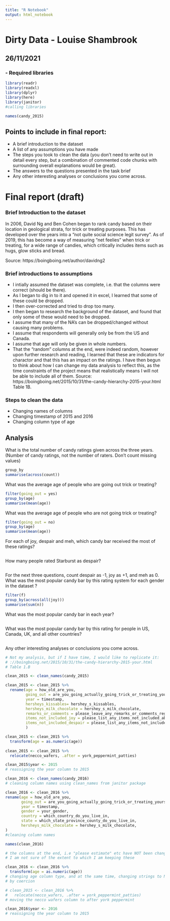 ```yaml
---
title: "R Notebook"
output: html_notebook
---
```


# Dirty Data - Louise Shambrook
## 26/11/2021

### - Required libraries
```r
library(readr)
library(readxl)
library(dplyr)
library(here)
library(janitor)
#calling libraries
```

```r
names(candy_2015)
```

## Points to include in final report:
- A brief introduction to the dataset
- A list of any assumptions you have made
- The steps you took to clean the data (you don’t need to write out in detail every step, but a combination of commented code chunks with surrounding overall explanations would be great).
- The answers to the questions presented in the task brief
- Any other interesting analyses or conclusions you come across.

# Final report (draft)

### Brief Introduction to the dataset
In 2006, David Ng and Ben Cohen began to rank candy based on their location
in geological strata, for trick or treating purposes. This has developed over
the years into a "not quite social science legit survey". As of 2019, this has 
become a way of measuring "net feelies" when trick or treating, for a wide range
of candies, which critically includes items such as hugs, glow sticks and bread.

Source: https://boingboing.net/author/davidng2

### Brief introductions to assumptions
- I intially assumed the dataset was complete, i.e. that the columns were correct
(should be there).
- As I began to dig in to it and opened it in excel, I learned that some of
these could be dropped.
- I then over-corrected and tried to drop too many.
- I then began to research the background of the dataset, and found that only
some of these would need to be dropped.
- I assume that many of the NA's can be dropped/changed without causing many problems.
- I assume that respondents will generally only be from the US and Canada.
- I assume that age will only be given in whole numbers.
- That the "random" columns at the end, were indeed random, however upon further
research and reading, I learned that these are indicators for charactor and that
this has an impact on the ratings. I have then begun to think about how I can 
change my data analysis to reflect this, as the time constraints of the project
means that realistically means I will not be able to include all of them.
Source: https://boingboing.net/2015/10/31/the-candy-hierarchy-2015-your.html
Table 1B. 

### Steps to clean the data
- Changing names of columns
- Changing timestamp of 2015 and 2016
- Changing column type of age

## Analysis

What is the total number of candy ratings given across the three years.
(Number of candy ratings, not the number of raters. Don’t count missing values)
```r
group_by
summarise(across(count))
```

What was the average age of people who are going out trick or treating?
```r
filter(going_out = yes)
group_by(age)
summarise(mean(age))
```

What was the average age of people who are not going trick or treating?
```r
filter(going_out = no)
group_by(age)
summarise(mean(age))
```

For each of joy, despair and meh, which candy bar received the most of these ratings?
```r

```

How many people rated Starburst as despair?
```r

```

For the next three questions, count despair as -1, joy as +1, and meh as 0.
What was the most popular candy bar by this rating system for each gender in
the dataset ?
```r
filter(f)
group_by(across(all(joy)))
summarise(sum(n))

```

What was the most popular candy bar in each year?
```r

```

What was the most popular candy bar by this rating for people in US, Canada,
UK, and all other countries?
```r

```

Any other interesting analyses or conclusions you come across.
```r
# Not my analysis, but if I have time, I would like to replicate it:
# ://boingboing.net/2015/10/31/the-candy-hierarchy-2015-your.html
# Table 1.B
```

```r
clean_2015 <- clean_names(candy_2015)

clean_2015 <- clean_2015 %>%
  rename(age = how_old_are_you,
         going_out = are_you_going_actually_going_trick_or_treating_yourself,
         year = timestamp,
         hersheys_kissables= hershey_s_kissables,
         hersheys_milk_chocolate = hershey_s_milk_chocolate,
         remarks_or_comments = please_leave_any_remarks_or_comments_regarding_your_choices,
         items_not_included_joy = please_list_any_items_not_included_above_that_give_you_joy,
         items_not_included_despair = please_list_any_items_not_included_above_that_give_you_despair
         )

clean_2015 <- clean_2015 %>%
  transform(age = as.numeric(age))
  
clean_2015 <- clean_2015 %>%
  relocate(necco_wafers, .after = york_peppermint_patties)

clean_2015$year <- 2015
# reassigning the year column to 2015

```


```r
clean_2016 <- clean_names(candy_2016)
# cleaning column names using clean_names from janitor package

clean_2016 <- clean_2016 %>%
rename(age = how_old_are_you,
       going_out = are_you_going_actually_going_trick_or_treating_yourself,
       year = timestamp,
       gender = your_gender,
       country = which_country_do_you_live_in,
       state = which_state_province_county_do_you_live_in,
       hersheys_milk_chocolate = hershey_s_milk_chocolate,
)
#cleaning column names

names(clean_2016)

# the columns at the end, i.e "please estimate" etc have NOT been changed, as 
# I am not sure of the extent to which I am keeping these

clean_2016 <- clean_2016 %>%
  transform(age = as.numeric(age))
# changing age column type, and at the same time, changing strings to NA 
# by coercion

# clean_2015 <- clean_2016 %>%
#   relocate(necco_wafers, .after = york_peppermint_patties)
# moving the necco wafers column to after york peppermint

clean_2016$year <- 2016
# reassigning the year column to 2015
```

